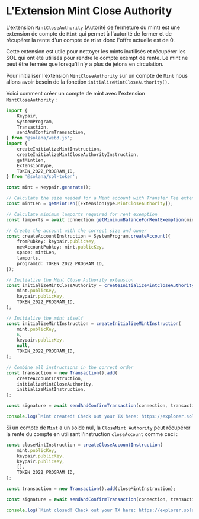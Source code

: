 
# L'Extension Mint Close Authority

L'extension `MintCloseAuthority` (Autorité de fermeture du mint) est une extension de compte de `Mint` qui permet à l'autorité de fermer et de récupérer la rente d'un compte de `Mint` donc l'offre actuelle est de 0.

Cette extension est utile pour nettoyer les mints inutilisés et récupérer les SOL qui ont été utilisés pour rendre le compte exempt de rente. Le mint ne peut être fermée que lorsqu'il n'y a plus de jetons en circulation.

<ArticleSection name="Initialisation du Compte de Mint" id="initializing-the-mint-account" level="h2" />

Pour initialiser l'extension `MintCloseAuthority` sur un compte de `Mint` nous allons avoir besoin de la fonction `initializeMintCloseAuthority()`. 

Voici comment créer un compte de mint avec l'extension `MintCloseAuthority` :

```ts
import {
    Keypair,
    SystemProgram,
    Transaction,
    sendAndConfirmTransaction,
} from '@solana/web3.js';
import {
    createInitializeMintInstruction,
    createInitializeMintCloseAuthorityInstruction,
    getMintLen,
    ExtensionType,
    TOKEN_2022_PROGRAM_ID,
} from '@solana/spl-token';

const mint = Keypair.generate();

// Calculate the size needed for a Mint account with Transfer Fee extension
const mintLen = getMintLen([ExtensionType.MintCloseAuthority]);

// Calculate minimum lamports required for rent exemption
const lamports = await connection.getMinimumBalanceForRentExemption(mintLen);

// Create the account with the correct size and owner
const createAccountInstruction = SystemProgram.createAccount({
    fromPubkey: keypair.publicKey,
    newAccountPubkey: mint.publicKey,
    space: mintLen,
    lamports,
    programId: TOKEN_2022_PROGRAM_ID,
});

// Initialize the Mint Close Authority extension
const initializeMintCloseAuthority = createInitializeMintCloseAuthorityInstruction(
    mint.publicKey,
    keypair.publicKey,
    TOKEN_2022_PROGRAM_ID,
);

// Initialize the mint itself
const initializeMintInstruction = createInitializeMintInstruction(
    mint.publicKey,
    6,
    keypair.publicKey,
    null,
    TOKEN_2022_PROGRAM_ID,
);

// Combine all instructions in the correct order
const transaction = new Transaction().add(
    createAccountInstruction,
    initializeMintCloseAuthority,
    initializeMintInstruction,
);

const signature = await sendAndConfirmTransaction(connection, transaction, [keypair, mint]);

console.log(`Mint created! Check out your TX here: https://explorer.solana.com/tx/${signature}?cluster=devnet`);
```

<ArticleSection name="Fermeture du Compte de Mint" id="closing-the-mint-account" level="h2" />

Si un compte de `Mint` a un solde nul, la `CloseMint Authority` peut récupérer la rente du compte en utilisant l'instruction `closeAccount` comme ceci :

```ts
const closeMintInstruction = createCloseAccountInstruction(
    mint.publicKey,
    keypair.publicKey,
    keypair.publicKey,
    [],
    TOKEN_2022_PROGRAM_ID,
);

const transaction = new Transaction().add(closeMintInstruction);

const signature = await sendAndConfirmTransaction(connection, transaction, [keypair], {skipPreflight: false});

console.log(`Mint closed! Check out your TX here: https://explorer.solana.com/tx/${signature}?cluster=devnet`);
```